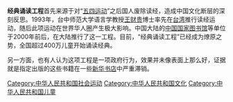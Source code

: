 '''经典诵读工程'''首先来源于对“[[五四运动|五四运动]]”之后国人废除读经，造成中国文化断层的深刻反思。1993年，台中师范大学语言学教授[[王财贵|王财贵]]博士率先在[[台湾|台湾]]推行读经运动，随后此项运动在世界华人圈产生极大影响。中国大陆的[[中国国家图书馆|中国国家图书馆]]等单位于2000年前后，在大陆推行了这一工程。目前，“经典诵读工程”已经成为燎原之势，全国超过400万儿童开始诵读经典。

另一方面，也有人认为这项工程是一项政府行为，效果并未像表面上那么好，证据就是指定出版的这些书籍在一些[[新华书店|新华书店]]中严重滞销。

[[Category:中华人民共和国社会运动|Category:中华人民共和国社会运动]]
[[Category:中华人民共和国文化|Category:中华人民共和国文化]]
[[Category:中华人民共和国儿童|Category:中华人民共和国儿童]]